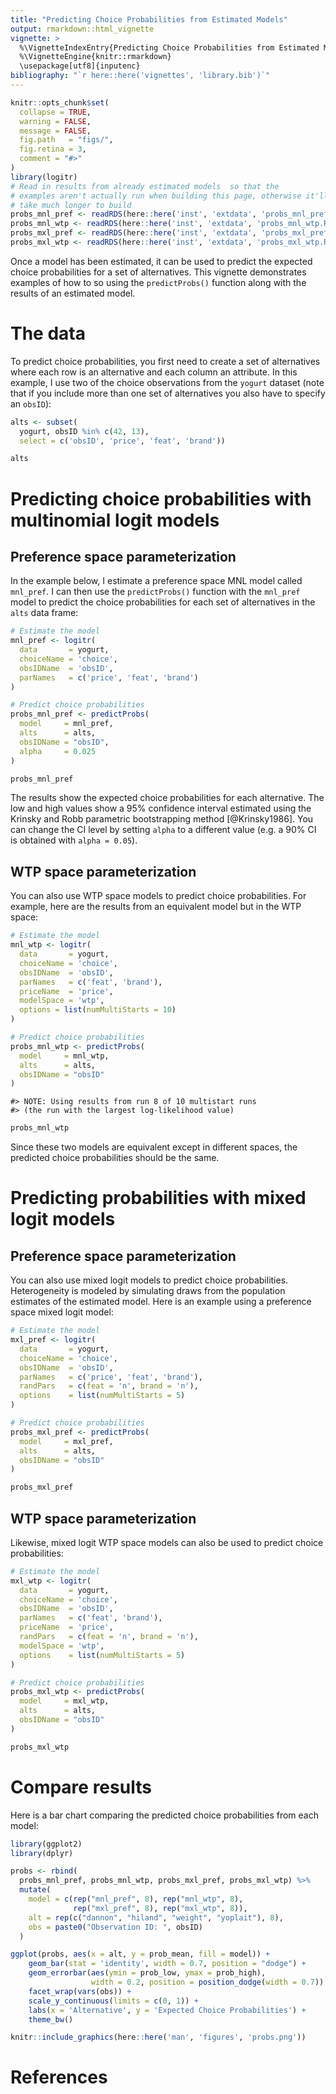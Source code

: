 ```yaml
---
title: "Predicting Choice Probabilities from Estimated Models"
output: rmarkdown::html_vignette
vignette: >
  %\VignetteIndexEntry{Predicting Choice Probabilities from Estimated Models}
  %\VignetteEngine{knitr::rmarkdown}
  \usepackage[utf8]{inputenc}
bibliography: "`r here::here('vignettes', 'library.bib')`"
---
```


```r
knitr::opts_chunk$set(
  collapse = TRUE,
  warning = FALSE,
  message = FALSE,
  fig.path   = "figs/",
  fig.retina = 3,
  comment = "#>"
)
library(logitr)
# Read in results from already estimated models  so that the
# examples aren't actually run when building this page, otherwise it'll
# take much longer to build
probs_mnl_pref <- readRDS(here::here('inst', 'extdata', 'probs_mnl_pref.Rds'))
probs_mnl_wtp <- readRDS(here::here('inst', 'extdata', 'probs_mnl_wtp.Rds'))
probs_mxl_pref <- readRDS(here::here('inst', 'extdata', 'probs_mxl_pref.Rds'))
probs_mxl_wtp <- readRDS(here::here('inst', 'extdata', 'probs_mxl_wtp.Rds'))
```

Once a model has been estimated, it can be used to predict the expected choice probabilities for a set of alternatives. This vignette demonstrates examples of how to so using the `predictProbs()` function along with the results of an estimated model.

# The data

To predict choice probabilities, you first need to create a set of alternatives where each row is an alternative and each column an attribute. In this example, I use two of the choice observations from the `yogurt` dataset (note that if you include more than one set of alternatives you also have to specify an `obsID`):

```r
alts <- subset(
  yogurt, obsID %in% c(42, 13),
  select = c('obsID', 'price', 'feat', 'brand'))

alts
```

# Predicting choice probabilities with multinomial logit models

## Preference space parameterization

In the example below, I estimate a preference space MNL model called `mnl_pref`. I can then use the `predictProbs()` function with the `mnl_pref` model to predict the choice probabilities for each set of alternatives in the `alts` data frame:

```r
# Estimate the model
mnl_pref <- logitr(
  data       = yogurt,
  choiceName = 'choice',
  obsIDName  = 'obsID',
  parNames   = c('price', 'feat', 'brand')
)

# Predict choice probabilities
probs_mnl_pref <- predictProbs(
  model     = mnl_pref,
  alts      = alts,
  obsIDName = "obsID",
  alpha     = 0.025
)
```
```r
probs_mnl_pref
```

The results show the expected choice probabilities for each alternative. The low and high values show a 95% confidence interval estimated using the Krinsky and Robb parametric bootstrapping method [@Krinsky1986]. You can change the CI level by setting `alpha` to a different value (e.g. a 90% CI is obtained with `alpha = 0.05`).

## WTP space parameterization

You can also use WTP space models to predict choice probabilities. For example, here are the results from an equivalent model but in the WTP space:

```r
# Estimate the model
mnl_wtp <- logitr(
  data       = yogurt,
  choiceName = 'choice',
  obsIDName  = 'obsID',
  parNames   = c('feat', 'brand'),
  priceName  = 'price',
  modelSpace = 'wtp',
  options = list(numMultiStarts = 10)
)

# Predict choice probabilities
probs_mnl_wtp <- predictProbs(
  model     = mnl_wtp,
  alts      = alts,
  obsIDName = "obsID"
)
```
```
#> NOTE: Using results from run 8 of 10 multistart runs
#> (the run with the largest log-likelihood value)
```
```r
probs_mnl_wtp
```

Since these two models are equivalent except in different spaces, the predicted choice probabilities should be the same.

# Predicting probabilities with mixed logit models

## Preference space parameterization

You can also use mixed logit models to predict choice probabilities. Heterogeneity is modeled by simulating draws from the population estimates of the estimated model. Here is an example using a preference space mixed logit model:

```r
# Estimate the model
mxl_pref <- logitr(
  data       = yogurt,
  choiceName = 'choice',
  obsIDName  = 'obsID',
  parNames   = c('price', 'feat', 'brand'),
  randPars   = c(feat = 'n', brand = 'n'),
  options    = list(numMultiStarts = 5)
)

# Predict choice probabilities
probs_mxl_pref <- predictProbs(
  model     = mxl_pref,
  alts      = alts,
  obsIDName = "obsID"
)
```
```r
probs_mxl_pref
```

## WTP space parameterization

Likewise, mixed logit WTP space models can also be used to predict choice probabilities:

```r
# Estimate the model
mxl_wtp <- logitr(
  data       = yogurt,
  choiceName = 'choice',
  obsIDName  = 'obsID',
  parNames   = c('feat', 'brand'),
  priceName  = 'price',
  randPars   = c(feat = 'n', brand = 'n'),
  modelSpace = 'wtp',
  options    = list(numMultiStarts = 5)
)

# Predict choice probabilities
probs_mxl_wtp <- predictProbs(
  model     = mxl_wtp,
  alts      = alts,
  obsIDName = "obsID"
)
```
```r
probs_mxl_wtp
```

# Compare results

Here is a bar chart comparing the predicted choice probabilities from each model:

```r
library(ggplot2)
library(dplyr)

probs <- rbind(
  probs_mnl_pref, probs_mnl_wtp, probs_mxl_pref, probs_mxl_wtp) %>%
  mutate(
    model = c(rep("mnl_pref", 8), rep("mnl_wtp", 8),
              rep("mxl_pref", 8), rep("mxl_wtp", 8)),
    alt = rep(c("dannon", "hiland", "weight", "yoplait"), 8),
    obs = paste0("Observation ID: ", obsID)
  )

ggplot(probs, aes(x = alt, y = prob_mean, fill = model)) +
    geom_bar(stat = 'identity', width = 0.7, position = "dodge") +
    geom_errorbar(aes(ymin = prob_low, ymax = prob_high),
                  width = 0.2, position = position_dodge(width = 0.7)) +
    facet_wrap(vars(obs)) +
    scale_y_continuous(limits = c(0, 1)) +
    labs(x = 'Alternative', y = 'Expected Choice Probabilities') +
    theme_bw()

```

```r
knitr::include_graphics(here::here('man', 'figures', 'probs.png'))
```

# References
